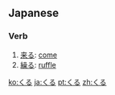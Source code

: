 ==Japanese==
===Verb===
{{ja-verb|h|rom=kuru}}
#[[来る]]: [[come]]
#[[繰る]]: [[ruffle]]

[[ko:くる]]
[[ja:くる]]
[[pt:くる]]
[[zh:くる]]